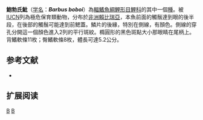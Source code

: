 {{Speciesbox 
| taxon = Barbus boboi
| status = CR
| status_system = IUCN3.1
| authority = [[Schultz|Schultz]], 1942
| synonyms = 
}}

'''鮑勃氏魮'''（[[学名|学名]]：'''''Barbus boboi'''''）為[[輻鰭魚綱|輻鰭魚綱]][[鯉形目|鯉形目]][[鯉科|鯉科]]的其中一個[[種|種]]。被[[IUCN|IUCN]]列為極危保育類動物，分布於[[非洲|非洲]][[賴比瑞亞|賴比瑞亞]]，本魚前面的觸鬚達到眼的後半段，在後部的觸鬚可能達到前鰓蓋。鱗片的後緣，特別在側線，有顏色。側線的穿孔分開這一個顏色進入2列的平行斑紋。橢圓形的黑色斑點大小那眼睛在尾柄上。背鰭軟條11枚；臀鰭軟條8枚，體長可達5.2公分。

== 参考文献 ==
*{{FishBase_species|genus=Barbus|species=boboi|year=2011|month=12}}

== 扩展阅读 ==
{{refbegin}}
{{wikispecies-inline|Barbus boboi|鮑勃氏魮}}
{{refend}}
{{Taxonbar|from=Q2460785}}

[[Category:魮屬|B]]
[[Category:1942年描述的魚類|B]]

{{魚類小作品}}